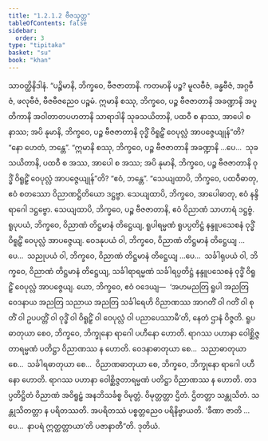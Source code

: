 ```yaml
---
title: "1.2.1.2 ဗီဇသုတ္တ"
tableOfContents: false
sidebar:
  order: 3
type: "tipitaka"
basket: "su"
book: "khan"
---
```



<DynamicBreadcrumb />

<Division number="54" book="khan">

<Paragraph number="237" book="khan">
သာဝတ္ထိနိဒါနံ. “ပဉ္စိမာနိ, ဘိက္ခဝေ, ဗီဇဇာတာနိ. ကတမာနိ ပဉ္စ? မူလဗီဇံ, ခန္ဓဗီဇံ, အဂ္ဂဗီဇံ, ဖလုဗီဇံ, ဗီဇဗီဇညေဝ ပဉ္စမံ. ဣမာနိ စဿု, ဘိက္ခဝေ, ပဉ္စ ဗီဇဇာတာနိ အခဏ္ဍာနိ အပူတိကာနိ အဝါတာတပဟတာနိ သာရာဒါနိ သုခသယိတာနိ, ပထဝီ စ နာဿ, အာပေါ စ နာဿ; အပိ နုမာနိ, ဘိက္ခဝေ, ပဉ္စ ဗီဇဇာတာနိ ဝုဒ္ဓိံ ဝိရူဠှိံ ဝေပုလ္လံ အာပဇ္ဇေယျုန်”တိ? “နော ဟေတံ, ဘန္တေ”. “ဣမာနိ စဿု, ဘိက္ခဝေ, ပဉ္စ ဗီဇဇာတာနိ အခဏ္ဍာနိ …ပေ…  သုခသယိတာနိ, ပထဝီ စ အဿ, အာပေါ စ အဿ; အပိ နုမာနိ, ဘိက္ခဝေ, ပဉ္စ ဗီဇဇာတာနိ ဝုဒ္ဓိံ ဝိရူဠှိံ ဝေပုလ္လံ အာပဇ္ဇေယျုန်”တိ? “ဧဝံ, ဘန္တေ”. “သေယျထာပိ, ဘိက္ခဝေ, ပထဝီဓာတု, ဧဝံ စတဿော ဝိညာဏဋ္ဌိတိယော ဒဋ္ဌဗ္ဗာ. သေယျထာပိ, ဘိက္ခဝေ, အာပေါဓာတု, ဧဝံ နန္ဒိရာဂေါ ဒဋ္ဌဗ္ဗော. သေယျထာပိ, ဘိက္ခဝေ, ပဉ္စ ဗီဇဇာတာနိ, ဧဝံ ဝိညာဏံ သာဟာရံ ဒဋ္ဌဗ္ဗံ.
</Paragraph>

<Paragraph number="238" book="khan">
ရူပုပယံ, ဘိက္ခဝေ, ဝိညာဏံ တိဋ္ဌမာနံ တိဋ္ဌေယျ, ရူပါရမ္မဏံ ရူပပ္ပတိဋ္ဌံ နန္ဒူပသေစနံ ဝုဒ္ဓိံ ဝိရူဠှိံ ဝေပုလ္လံ အာပဇ္ဇေယျ. ဝေဒနုပယံ ဝါ, ဘိက္ခဝေ, ဝိညာဏံ တိဋ္ဌမာနံ တိဋ္ဌေယျ …ပေ…  သညုပယံ ဝါ, ဘိက္ခဝေ, ဝိညာဏံ တိဋ္ဌမာနံ တိဋ္ဌေယျ …ပေ…  သင်္ခါရုပယံ ဝါ, ဘိက္ခဝေ, ဝိညာဏံ တိဋ္ဌမာနံ တိဋ္ဌေယျ, သင်္ခါရာရမ္မဏံ သင်္ခါရပ္ပတိဋ္ဌံ နန္ဒူပသေစနံ ဝုဒ္ဓိံ ဝိရူဠှိံ ဝေပုလ္လံ အာပဇ္ဇေယျ.
</Paragraph>

<Paragraph number="239" book="khan">
ယော, ဘိက္ခဝေ, ဧဝံ ဝဒေယျ—  ‘အဟမညတြ ရူပါ အညတြ ဝေဒနာယ အညတြ သညာယ အညတြ သင်္ခါရေဟိ ဝိညာဏဿ အာဂတိံ ဝါ ဂတိံ ဝါ စုတိံ ဝါ ဥပပတ္တိံ ဝါ ဝုဒ္ဓိံ ဝါ ဝိရူဠှိံ ဝါ ဝေပုလ္လံ ဝါ ပညာပေဿာမီ’တိ, နေတံ ဌာနံ ဝိဇ္ဇတိ.
</Paragraph>

<Paragraph number="240" book="khan">
ရူပဓာတုယာ စေဝ, ဘိက္ခဝေ, ဘိက္ခုနော ရာဂေါ ပဟီနော ဟောတိ. ရာဂဿ ပဟာနာ ဝေါစ္ဆိဇ္ဇတာရမ္မဏံ ပတိဋ္ဌာ ဝိညာဏဿ န ဟောတိ. ဝေဒနာဓာတုယာ စေ…  သညာဓာတုယာ စေ…  သင်္ခါရဓာတုယာ စေ…  ဝိညာဏဓာတုယာ စေ, ဘိက္ခဝေ, ဘိက္ခုနော ရာဂေါ ပဟီနော ဟောတိ. ရာဂဿ ပဟာနာ ဝေါစ္ဆိဇ္ဇတာရမ္မဏံ ပတိဋ္ဌာ ဝိညာဏဿ န ဟောတိ. တဒပ္ပတိဋ္ဌိတံ ဝိညာဏံ အဝိရူဠှံ အနဘိသင်္ခစ္စ ဝိမုတ္တံ. ဝိမုတ္တတ္တာ ဌိတံ. ဌိတတ္တာ သန္တုသိတံ. သန္တုသိတတ္တာ န ပရိတဿတိ. အပရိတဿံ ပစ္စတ္တညေဝ ပရိနိဗ္ဗာယတိ. ‘ခီဏာ ဇာတိ …ပေ…  နာပရံ ဣတ္ထတ္တာယာ’တိ ပဇာနာတီ”တိ.

</Paragraph>
</Division>

<Paragraph number="241" type="center" book="khan">
ဒုတိယံ.
</Paragraph>